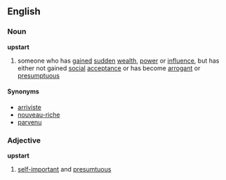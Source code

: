 ==English==
===Noun===
'''upstart'''
# someone who has [[gained]] [[sudden]] [[wealth]], [[power]] or [[influence]], but has either not gained [[social]] [[acceptance]] or has become [[arrogant]] or [[presumptuous]]
====Synonyms====
*[[arriviste]]
*[[nouveau-riche]]
*[[parvenu]]
===Adjective===
'''upstart'''
# [[self-important]] and [[presumtuous]]